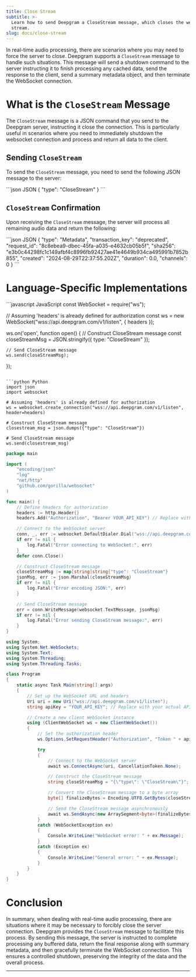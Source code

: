 ```yaml
---
title: Close Stream
subtitle: >-
  Learn how to send Deepgram a CloseStream message, which closes the websocket
  stream.
slug: docs/close-stream
---
```



<Markdown src="../snippets/streaming.mdx" />

In real-time audio processing, there are scenarios where you may need to force the server to close. Deepgram supports a `CloseStream` message to handle such situations. This message will send a shutdown command to the server instructing it to finish processing any cached data, send the response to the client, send a summary metadata object, and then terminate the WebSocket connection.

# What is the `CloseStream` Message

The `CloseStream` message is a JSON command that you send to the Deepgram server, instructing it close the connection. This is particularly useful in scenarios where you need to immediately shutdown the websocket connection and process and return all data to the client.

## Sending `CloseStream`

To send the `CloseStream` message, you need to send the following JSON message to the server:

<CodeGroup>
  ```json JSON
  { 
    "type": "CloseStream" 
  }
  ```
</CodeGroup>

## `CloseStream` Confirmation

Upon receiving the `CloseStream` message, the server will process all remaining audio data and return the following:

<CodeGroup>
  ```json JSON
  {
      "type": "Metadata",
      "transaction_key": "deprecated",
      "request_id": "8c8ebea9-dbec-45fa-a035-e4632cb05b5f",
      "sha256": "e3b0c44298fc1c149afbf4c8996fb92427ae41e4649b934ca495991b7852b855",
      "created": "2024-08-29T22:37:55.202Z",
      "duration": 0.0,
      "channels": 0
  }
  ```
</CodeGroup>

# Language-Specific Implementations

<CodeGroup>
  ```javascript JavaScript
  const WebSocket = require("ws");

  // Assuming 'headers' is already defined for authorization
  const ws = new WebSocket("wss://api.deepgram.com/v1/listen", { headers });

  ws.on('open', function open() {
    // Construct CloseStream message
    const closeStreamMsg = JSON.stringify({ type: "CloseStream" });
    
    // Send CloseStream message
    ws.send(closeStreamMsg);
  });
  ```

  ```python Python
  import json
  import websocket

  # Assuming 'headers' is already defined for authorization
  ws = websocket.create_connection("wss://api.deepgram.com/v1/listen", header=headers)

  # Construct CloseStream message
  closestream_msg = json.dumps({"type": "CloseStream"})

  # Send CloseStream message
  ws.send(closestream_msg)
  ```

  ```go Go
  package main

  import (
      "encoding/json"
      "log"
      "net/http"
      "github.com/gorilla/websocket"
  )

  func main() {
      // Define headers for authorization
      headers := http.Header{}
      headers.Add("Authorization", "Bearer YOUR_API_KEY") // Replace with your actual API key

      // Connect to the WebSocket server
      conn, _, err := websocket.DefaultDialer.Dial("wss://api.deepgram.com/v1/listen", headers)
      if err != nil {
          log.Fatal("Error connecting to WebSocket:", err)
      }
      defer conn.Close()

      // Construct CloseStream message
      closeStreamMsg := map[string]string{"type": "CloseStream"}
      jsonMsg, err := json.Marshal(closeStreamMsg)
      if err != nil {
          log.Fatal("Error encoding JSON:", err)
      }

      // Send CloseStream message
      err = conn.WriteMessage(websocket.TextMessage, jsonMsg)
      if err != nil {
          log.Fatal("Error sending CloseStream message:", err)
      }
  }
  ```

  ```csharp C#
  using System;
  using System.Net.WebSockets;
  using System.Text;
  using System.Threading;
  using System.Threading.Tasks;

  class Program
  {
      static async Task Main(string[] args)
      {
          // Set up the WebSocket URL and headers
          Uri uri = new Uri("wss://api.deepgram.com/v1/listen");
          string apiKey = "YOUR_API_KEY"; // Replace with your actual API key

          // Create a new client WebSocket instance
          using (ClientWebSocket ws = new ClientWebSocket())
          {
              // Set the authorization header
              ws.Options.SetRequestHeader("Authorization", "Token " + apiKey);

              try
              {
                  // Connect to the WebSocket server
                  await ws.ConnectAsync(uri, CancellationToken.None);

                  // Construct the CloseStream message
                  string closeStreamMsg = "{\"type\": \"CloseStream\"}";

                  // Convert the CloseStream message to a byte array
                  byte[] finalizeBytes = Encoding.UTF8.GetBytes(closeStreamMsg);

                  // Send the CloseStream message asynchronously
                  await ws.SendAsync(new ArraySegment<byte>(finalizeBytes), WebSocketMessageType.Text, true, CancellationToken.None);
              }
              catch (WebSocketException ex)
              {
                  Console.WriteLine("WebSocket error: " + ex.Message);
              }
              catch (Exception ex)
              {
                  Console.WriteLine("General error: " + ex.Message);
              }
          }
      }
  }
  ```
</CodeGroup>

# Conclusion

In summary, when dealing with real-time audio processing, there are situations where it may be necessary to forcibly close the server connection. Deepgram provides the `CloseStream` message to facilitate this process. By sending this message, the server is instructed to complete processing any buffered data, return the final response along with summary metadata, and then gracefully terminate the WebSocket connection. This ensures a controlled shutdown, preserving the integrity of the data and the overall process.

***
